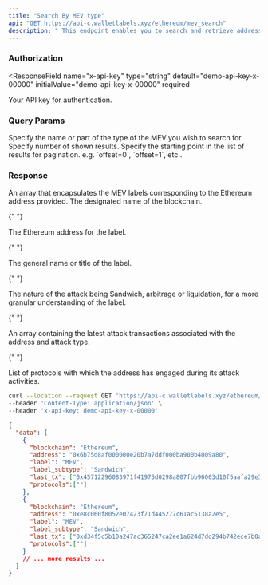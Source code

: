 ```yaml
---
title: "Search By MEV type"
api: "GET https://api-c.walletlabels.xyz/ethereum/mev_search"
description: " This endpoint enables you to search and retrieve addresses by their attack type. It's particularly useful for finding specific Ethereum accounts based on MEV types."
---
```


### Authorization

<ResponseField
  name="x-api-key"
  type="string"
  default="demo-api-key-x-00000"
  initialValue="demo-api-key-x-00000"
  required
>
  Your API key for authentication.
</ResponseField>

### Query Params

<ParamField query="searchtext" type="string" required>
  Specify the name or part of the type of the MEV you wish to search for.
</ParamField>
<ParamField query="limit" type="string">
  Specify number of shown results.
</ParamField>
<ParamField query="offset" type="string">
  Specify the starting point in the list of results for pagination. 
  e.g. `offset=0`, `offset=1`, etc..
</ParamField>

### Response

<ResponseField name="data" type="array">
  An array that encapsulates the MEV labels corresponding to the Ethereum address provided.

<Expandable title="Label Object">

<ResponseField name="blockchain" type="string">
  The designated name of the blockchain.
</ResponseField>

{" "}

<ResponseField name="address" type="string">
  The Ethereum address for the label.
</ResponseField>

{" "}

<ResponseField name="label" type="string">
  The general name or title of the label.
</ResponseField>

{" "}

<ResponseField name="label_subtype" type="string">
  The nature of the attack being Sandwich, arbitrage or liquidation, for a
  more granular understanding of the label.
</ResponseField>

{" "}

<ResponseField name="last_tx" type="Array">
  An array containing the latest attack transactions associated with the address and attack type.
</ResponseField>

{" "}

<ResponseField name="protocols" type="Array">
  List of protocols with which the address has engaged during its attack activities.
</ResponseField>

  </Expandable>
</ResponseField>

<RequestExample>

```bash
curl --location --request GET 'https://api-c.walletlabels.xyz/ethereum/mev_search?searchtext=sandwich' \
--header 'Content-Type: application/json' \
--header 'x-api-key: demo-api-key-x-00000'

```

</RequestExample>

<ResponseExample>

```json
{
  "data": [
    {
      "blockchain": "Ethereum",
      "address": "0x6b75d8af000000e20b7a7ddf000ba900b4009a80",
      "label": "MEV",
      "label_subtype": "Sandwich",
      "last_tx": ["0x45712296083971f41975d0298a807fbb96003d10f5aafa29e362302e8a764596", "0xf48f5d6e284a8d8de1c6cc8f6ee1c609a704b65f40fe326a44619fec415d8790"],
      "protocols":[""]
    },
    {
      "blockchain": "Ethereum",
      "address": "0xe8c060f8052e07423f71d445277c61ac5138a2e5",
      "label": "MEV",
      "label_subtype": "Sandwich",
      "last_tx": ["0xd34f5c5b10a247ac365247ca2ee1a624d7dd294b742ece7b0ad3fe2440ab2e97", "0x747947908bbe3ed2cbf5843ff906b883267fce3562bfd45da91cd775bce045a6"],
      "protocols":[""]
    }
    // ... more results ...
  ]
}
```

</ResponseExample>
